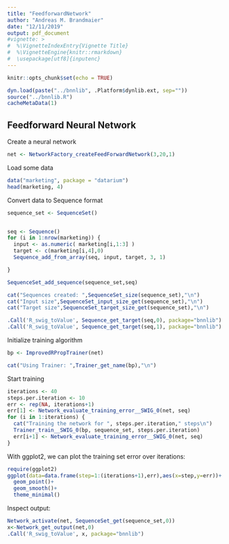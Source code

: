 ```yaml
---
title: "FeedforwardNetwork"
author: "Andreas M. Brandmaier"
date: "12/11/2019"
output: pdf_document
#vignette: >
#  %\VignetteIndexEntry{Vignette Title}
#  %\VignetteEngine{knitr::rmarkdown}
#  \usepackage[utf8]{inputenc}
---
```


```r
knitr::opts_chunk$set(echo = TRUE)

dyn.load(paste("../bnnlib", .Platform$dynlib.ext, sep=""))
source("../bnnlib.R")
cacheMetaData(1)
```

## Feedforward Neural Network

Create a neural network

```r
net <- NetworkFactory_createFeedForwardNetwork(3,20,1)
```

Load some data


```r
data("marketing", package = "datarium")
head(marketing, 4)
```

Convert data to Sequence format
```r
sequence_set <- SequenceSet()


seq <- Sequence()
for (i in 1:nrow(marketing)) {
  input <- as.numeric( marketing[i,1:3] )
  target <- c(marketing[i,4],0)
  Sequence_add_from_array(seq, input, target, 3, 1)

}

SequenceSet_add_sequence(sequence_set,seq)

cat("Sequences created: ",SequenceSet_size(sequence_set),"\n")
cat("Input size",SequenceSet_input_size_get(sequence_set),"\n")
cat("Target size",SequenceSet_target_size_get(sequence_set),"\n")

.Call('R_swig_toValue', Sequence_get_target(seq,0), package="bnnlib") 
.Call('R_swig_toValue', Sequence_get_target(seq,1), package="bnnlib") 

```

Initialize training algorithm

```r
bp <- ImprovedRPropTrainer(net)

cat("Using Trainer: ",Trainer_get_name(bp),"\n")
```

Start training

```r
iterations <- 40
steps.per.iteration <- 10
err <- rep(NA, iterations+1)
err[1] <- Network_evaluate_training_error__SWIG_0(net, seq)
for (i in 1:iterations) {
  cat("Training the network for ", steps.per.iteration," steps\n")
  Trainer_train__SWIG_0(bp, sequence_set, steps.per.iteration)
  err[i+1] <- Network_evaluate_training_error__SWIG_0(net, seq)
}
```

With ggplot2, we can plot the training set error over iterations:

```r
require(ggplot2)
ggplot(data=data.frame(step=1:(iterations+1),err),aes(x=step,y=err))+
  geom_point()+
  geom_smooth()+
  theme_minimal()
```

Inspect output:

```r
Network_activate(net, SequenceSet_get(sequence_set,0))
x<-Network_get_output(net,0)
.Call('R_swig_toValue', x, package="bnnlib") 

```

